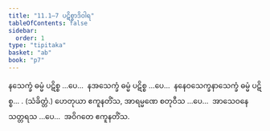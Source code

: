 ```yaml
---
title: "11.1–7 ပဋိစ္စာဒိဝါရ"
tableOfContents: false
sidebar:
  order: 1
type: "tipitaka"
basket: "ab"
book: "p7"
---
```



<DynamicBreadcrumb />

<Division number="24" book="p7" e="ch" v="40" p="69">

<Paragraph number="51" book="p7">
နသေက္ခံ ဓမ္မံ ပဋိစ္စ …ပေ…  နအသေက္ခံ ဓမ္မံ ပဋိစ္စ …ပေ…  နနေဝသေက္ခနာသေက္ခံ ဓမ္မံ ပဋိစ္စ… . (သံခိတ္တံ.)
</Paragraph>

<Paragraph number="52" book="p7">
ဟေတုယာ ဧကူနတိံသ, အာရမ္မဏေ စတုဝီသ …ပေ…  အာသေဝနေ သတ္တရသ …ပေ…  အဝိဂတေ ဧကူနတိံသ.
</Paragraph>
</Division>